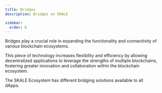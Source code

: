 ```yaml
---
title: Bridges
description: Bridges on SKALE

sidebar:
  order: 0
---
```



Bridges play a crucial role in expanding the functionality and connectivity of various blockchain ecosystems. 

This piece of technology increases flexibility and efficiency by allowing decentralized applications to leverage the strengths of multiple blockchains, fostering greater innovation and collaboration within the blockchain ecosystem.

The SKALE Ecosystem has different bridging solutions available to all dApps.

<CardGrid>
	<LinkCard
		title="SKALE IMA"
		href="/builders/tools/bridges/skale-native-bridge"
		description="SKALE Native Bridge"
	/>
	<LinkCard
		title="Meson Finance"
		href="/builders/tools/bridges/meson-fi"
		description="Bridge connecting SKALE to over 35 different chains"
	/>
	<LinkCard
		title="LayerZero"
		href="/builders/tools/bridges/layer-zero"
		description="Cross-Chain messaging protocol"
	/>
</CardGrid>
